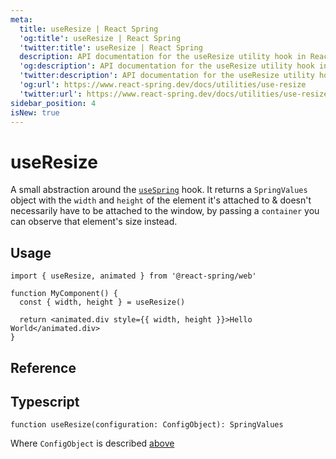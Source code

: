 ```yaml
---
meta:
  title: useResize | React Spring
  'og:title': useResize | React Spring
  'twitter:title': useResize | React Spring
  description: API documentation for the useResize utility hook in React Spring.
  'og:description': API documentation for the useResize utility hook in React Spring.
  'twitter:description': API documentation for the useResize utility hook in React Spring.
  'og:url': https://www.react-spring.dev/docs/utilities/use-resize
  'twitter:url': https://www.react-spring.dev/docs/utilities/use-resize
sidebar_position: 4
isNew: true
---
```


# useResize

A small abstraction around the [`useSpring`](/docs/components/use-spring) hook. It returns a `SpringValues`
object with the `width` and `height` of the element it's attached to & doesn't necessarily have to be attached
to the window, by passing a `container` you can observe that element's size instead.

## Usage

```tsx
import { useResize, animated } from '@react-spring/web'

function MyComponent() {
  const { width, height } = useResize()

  return <animated.div style={{ width, height }}>Hello World</animated.div>
}
```

## Reference


<TablesConfiguration data={USE_RESIZE_CONFIG_DATA} />

## Typescript

```tsx
function useResize(configuration: ConfigObject): SpringValues
```

Where `ConfigObject` is described [above](#reference)
